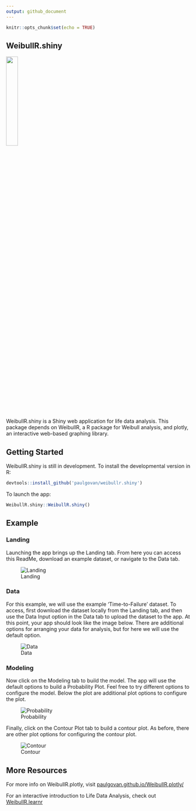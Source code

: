 ```yaml
---
output: github_document
---
```


```r
knitr::opts_chunk$set(echo = TRUE)
```

## WeibullR.shiny

![](inst/app/www/WeibullR.png){width=25%}


WeibullR.shiny is a Shiny web application for life data analysis. This package depends on WeibullR, a R package for Weibull analysis, and plotly, an interactive web-based graphing library.

## Getting Started 

WeibullR.shiny is still in development. To install the developmental version in R:

```r
devtools::install_github('paulgovan/weibullr.shiny')
```

To launch the app: 

```r
WeibullR.shiny::WeibullR.shiny()
```

## Example
### Landing

Launching the app brings up the Landing tab. From here you can access this ReadMe, download an example dataset, or navigate to the Data tab. 

![Landing](inst/images/Landing.png)

### Data

For this example, we will use the example 'Time-to-Failure' dataset. To access, first download the dataset locally from the Landing tab, and then use the Data Input option in the Data tab to upload the dataset to the app. At this point, your app should look like the image below. There are additional options for arranging your data for analysis, but for here we will use the default option. 

![Data](inst/images/Data.png)

### Modeling

Now click on the Modeling tab to build the model. The app will use the default options to build a Probability Plot. Feel free to try different options to configure the model. Below the plot are additional plot options to configure the plot. 

![Probability](inst/images/ProbPlot.png)

Finally, click on the Contour Plot tab to build a contour plot. As before, there are other plot options for configuring the contour plot. 

![Contour](inst/images/ContPlot.png)

## More Resources

For more info on WeibullR.plotly, visit [paulgovan.github.io/WeibullR.plotly/](paulgovan.github.io/WeibullR.plotly/)

For an interactive introduction to Life Data Analysis, check out [WeibullR.learnr](paulgovan.github.io/WeibullR.learnr/)
